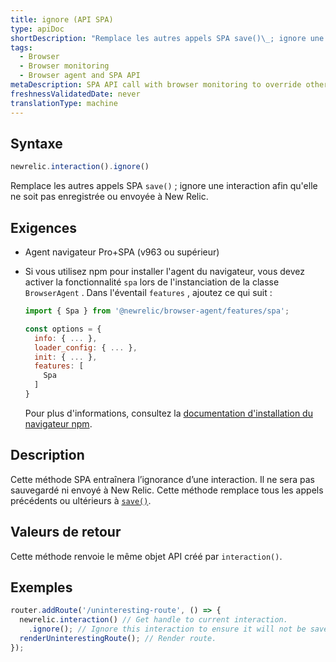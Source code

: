 ```yaml
---
title: ignore (API SPA)
type: apiDoc
shortDescription: "Remplace les autres appels SPA save()\_; ignore une interaction afin qu'elle ne soit pas enregistrée ou envoyée à New Relic."
tags:
  - Browser
  - Browser monitoring
  - Browser agent and SPA API
metaDescription: SPA API call with browser monitoring to override other save calls; ignores an interaction so it is not be saved or sent to New Relic.
freshnessValidatedDate: never
translationType: machine
---
```


## Syntaxe

```js
newrelic.interaction().ignore()
```

Remplace les autres appels SPA `save()` ; ignore une interaction afin qu&apos;elle ne soit pas enregistrée ou envoyée à New Relic.

## Exigences

* Agent navigateur Pro+SPA (v963 ou supérieur)

* Si vous utilisez npm pour installer l&apos;agent du navigateur, vous devez activer la fonctionnalité `spa` lors de l&apos;instanciation de la classe `BrowserAgent` . Dans l&apos;éventail `features` , ajoutez ce qui suit :

  ```js
  import { Spa } from '@newrelic/browser-agent/features/spa';

  const options = {
    info: { ... },
    loader_config: { ... },
    init: { ... },
    features: [
      Spa
    ]
  }
  ```

  Pour plus d&apos;informations, consultez la [documentation d&apos;installation du navigateur npm](https://www.npmjs.com/package/@newrelic/browser-agent#new-relic-browser-agent).

## Description

Cette méthode SPA entraînera l’ignorance d’une interaction. Il ne sera pas sauvegardé ni envoyé à New Relic. Cette méthode remplace tous les appels précédents ou ultérieurs à [`save()`](/docs/browser/new-relic-browser/browser-agent-apis/browser-spa-api-newrelicinteractionsave).

## Valeurs de retour

Cette méthode renvoie le même objet API créé par `interaction()`.

## Exemples

```js
router.addRoute('/uninteresting-route', () => {
  newrelic.interaction() // Get handle to current interaction.
    .ignore(); // Ignore this interaction to ensure it will not be saved, even if it has fulfilled the default heuristic that makes it valid.
  renderUninterestingRoute(); // Render route.
});
```